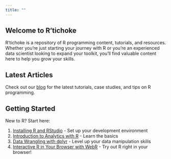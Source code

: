```yaml
---
title: ""
---
```


## Welcome to R'tichoke

R'tichoke is a repository of R programming content, tutorials, and resources. Whether you're just starting your journey with R or you're an experienced data scientist looking to expand your toolkit, you'll find valuable content here to help you grow your skills.

## Latest Articles

Check out our [blog](/posts.qmd) for the latest tutorials, case studies, and tips on R programming.

## Getting Started

New to R? Start here:

1. [Installing R and RStudio](/installation.qmd) - Set up your development environment
2. [Introduction to Analytics with R](/posts/intro-to-r-analytics.qmd) - Learn the basics
3. [Data Wrangling with dplyr](/posts/data-wrangling-with-dplyr.qmd) - Level up your data manipulation skills
4. [Interactive R in Your Browser with WebR](/webr.html) - Try out R right in your browser!